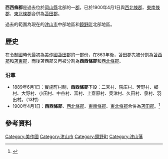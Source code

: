 {{日本郡 (廢除)
| 郡 = 西西條郡
| 日文原名 = 西西条郡
| 平假名 = さいさいじょうぐん
| 羅馬字拼音 = Saisaijō-gun
| 地圖 = 
| 廢除時間 = 1900年4月1日
| 廢除理由 = 合併
| 廢除時處置 = '''西西條郡'''、[[西北條郡|西北條郡]]、[[東南條郡|東南條郡]]、[[東北條郡|東北條郡]] → [[苫田郡|苫田郡]]
| 現在郡 = 津山市
| 都道府縣 = 岡山縣
| 編號 = 
| 町 = 
| 村 = 13
| 經度 = 
| 緯度 = 
| 註記 = 
|}}
'''西西條郡'''是過去位於[[岡山縣|岡山縣]]北部的一[[郡|郡]]，已於1900年4月1日與[[西北條郡|西北條郡]]、[[東南條郡|東南條郡]]、[[東北條郡|東北條郡]]合併為[[苫田郡|苫田郡]]。

過去的範圍為現在的[[津山市|津山市]]中部地區和[[鏡野町|鏡野町]]北部地區。

==歷史==
在[[令制國|令制國]]時代最初為[[美作國|美作國]][[苫田郡|苫田郡]]的一部份，在863年後，苫田郡先被分割為[[苫西郡|苫西郡]]和[[苫東郡|苫東郡]]，而後苫西郡又再被分割為'''西西條郡'''和[[西北條郡|西北條郡]]。

===沿革===
* 1889年6月1日：實施町村制，'''西西條郡'''下設：二宮村、院庄村、芳野村、鄉村、大野村、小田村、中谷村、富村、上齋原村、奧津村、久田村、泉村、羽出村。（13村）
* 1900年4月1日：'''西西條郡'''、[[西北條郡|西北條郡]]、[[東南條郡|東南條郡]]、[[東北條郡|東北條郡]]合併為[[苫田郡|苫田郡]]。<ref>{{Cite web| url=http://www.tt.rim.or.jp/~ishato/tiri/huken/k-tyugok.htm| title=府県の変遷（中国地方）| work=Bonvenon al la Hejmpaĝo de ISSIE| language=ja| accessdate=2020-03-07| archive-date=2020-10-01| archive-url=https://web.archive.org/web/20201001113758/http://www.tt.rim.or.jp/~ishato/tiri/huken/k-tyugok.htm| dead-url=no}}</ref>

==參考資料==
{{reflist}}

{{吉備四國的郡}}

[[Category:美作國|Category:美作國]]
[[Category:津山市|Category:津山市]]
[[Category:鏡野町|Category:鏡野町]]
[[Category:津山藩|Category:津山藩]]